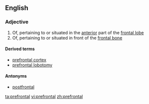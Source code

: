 ==English==

===Adjective===
{{en-adj}}

# Of, pertaining to or situated in the [[anterior]] part of the [[frontal lobe]]
# Of, pertaining to or situated in front of the [[frontal bone]]

====Derived terms====
*[[prefrontal cortex]]
*[[prefrontal lobotomy]]<!-- Translation: * {{t|is|ennisblaðsskurður|m}} -->

====Antonyms====
* [[postfrontal]]

[[ta:prefrontal]]
[[vi:prefrontal]]
[[zh:prefrontal]]
